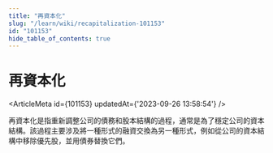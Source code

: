```yaml
---
title: "再資本化"
slug: "/learn/wiki/recapitalization-101153"
id: "101153"
hide_table_of_contents: true
---
```



# 再資本化

<ArticleMeta id={101153} updatedAt={'2023-09-26 13:58:54'} />
<div className='border-solid border-b border-t-0 my-4 border-[var(--ifm-color-gray-300)]' />

再資本化是指重新調整公司的債務和股本結構的過程，通常是為了穩定公司的資本結構。該過程主要涉及將一種形式的融資交換為另一種形式，例如從公司的資本結構中移除優先股，並用債券替換它們。
